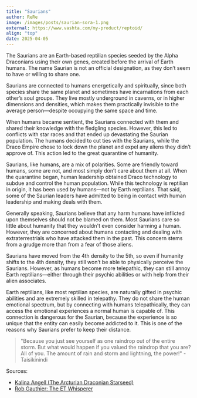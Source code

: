 ```yaml
---
title: "Saurians"
author: ReRe
image: /images/posts/saurian-sora-1.png
external: https://www.vashta.com/my-product/reptoid/
align: "top"
date: 2025-04-05
---
```


The Saurians are an Earth-based reptilian species seeded by the Alpha Draconians using their own genes, created
before the arrival of Earth humans.
The name Saurian is not an official designation, as they don’t seem to have or willing to share one.

Saurians are connected to humans energetically and spiritually, since both species share the same planet and
sometimes have incarnations from each other’s soul groups. They live mostly underground in caverns, or in higher
dimensions and densities, which makes them practically invisible to the average person—despite occupying the
same space and time.

When humans became sentient, the Saurians connected with them and shared their knowledge with the fledgling
species. However, this led to conflicts with star races and that ended up devastating the Saurian population.
The humans decided to cut ties with the Saurians, while the Draco Empire chose to lock down the planet and expel
any aliens they didn’t approve of. This action led to the great quarantine of humanity.

Saurians, like humans, are a mix of polarities. Some are friendly toward humans, some are not, and most simply
don’t care about them at all. When the quarantine began, human leadership obtained Draco technology to subdue
and control the human population. While this technology is reptilian in origin, it has been used by humans—not
by Earth reptilians. That said, some of the Saurian leaders have admitted to being in contact with human
leadership and making deals with them.

Generally speaking, Saurians believe that any harm humans have inflicted upon themselves should not be blamed
on them. Most Saurians care so little about humanity that they wouldn't even consider harming a human.
However, they are concerned about humans contacting and dealing with extraterrestrials who have attacked them in the past.
This concern stems from a grudge more than from a fear of those aliens.

Saurians have moved from the 4th density to the 5th, so even if humanity shifts to the 4th density, they still
won’t be able to physically perceive the Saurians. However, as humans become more telepathic, they can still
annoy Earth reptilians—either through their psychic abilities or with help from their alien associates.

Earth reptilians, like most reptilian species, are naturally gifted in psychic abilities and are extremely
skilled in telepathy. They do not share the human emotional spectrum, but by connecting with humans
telepathically, they can access the emotional experiences a normal human is capable of. This connection is
dangerous for the Saurian, because the experience is so unique that the entity can easily become addicted to it.
This is one of the reasons why Saurians prefer to keep their distance.

> "Because you just see yourself as one raindrop out of the entire storm. But what would happen
> if you valued the raindrop that you are? All of you. The amount of rain and storm and lightning, the power!" - Taisikinindi

Sources:
* [Kalina Angell (The Arcturian Draconian Starseed)](https://www.youtube.com/@KalinaAngell)
* [Rob Gauthier: The ET Whisperer](https://www.youtube.com/@E.T.whisperer)